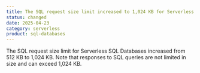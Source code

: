 ```yaml
---
title: The SQL request size limit increased to 1,024 KB for Serverless SQL Databases
status: changed
date: 2025-04-23
category: serverless
product: sql-databases
---
```


The SQL request size limit for Serverless SQL Databases increased from 512 KB to 1,024 KB.
Note that responses to SQL queries are not limited in size and can exceed 1,024 KB.

